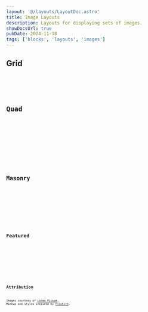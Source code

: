 ```yaml
---
layout: '@/layouts/LayoutDoc.astro'
title: Image Layouts
description: Layouts for displaying sets of images.
showDocsUrl: true
pubDate: 2024-11-18
tags: ['blocks', 'layouts', 'images']
---
```



## Grid

<Preview client:visible>
	<Fragment slot="preview">
		<ExampleGrid />
	</Fragment>
	<Fragment slot="code">
		<Code code={ExampleGridRaw} lang="astro" />
	</Fragment>
</Preview>

## Quad

<Preview client:visible>
	<Fragment slot="preview">
		<ExampleQuad />
	</Fragment>
	<Fragment slot="code">
		<Code code={ExampleQuadRaw} lang="astro" />
	</Fragment>
</Preview>

## Masonry

<Preview client:visible>
	<Fragment slot="preview">
		<ExampleMasonry />
	</Fragment>
	<Fragment slot="code">
		<Code code={ExampleMasonryRaw} lang="astro" />
	</Fragment>
</Preview>

## Featured

<Preview client:visible>
	<Fragment slot="preview">
		<ExampleFeatured />
	</Fragment>
	<Fragment slot="code">
		<Code code={ExampleFeaturedRaw} lang="astro" />
	</Fragment>
</Preview>

## Attribution

Images courtesy of [Lorem Picsum](https://picsum.photos/). Markup and styles inspired by [Flowbite](https://flowbite.com/docs/components/gallery/#masonry-grid).
